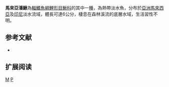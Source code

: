 {{Speciesbox 
| taxon = Pangio malayana
| status = NE
| status_system = IUCN3.1
| authority =  [[Tweedie|Tweedie]], 1956
| synonyms = *''Acanthophthalmus kuhlii malayanus, Tweedie, 1956''
}}
'''馬來亞潘鰍'''為[[輻鰭魚綱|輻鰭魚綱]][[鯉形目|鯉形目]][[鰍科|鰍科]]的其中一[[種|種]]，為熱帶淡水魚，分布於[[亞洲|亞洲]][[馬來西亞|馬來西亞]]及[[印尼|印尼]]淡水流域，體長可達6公分，棲息在森林溪流的底層水域，生活習性不明。

==参考文献==
{{refbegin}}
*{{FishBase_species|genus=Pangio|species=malayana|year=2014|month=2}}
{{refend}}

== 扩展阅读 ==
{{refbegin}}
{{wikispecies-inline|Pangio malayana|馬來亞潘鰍}}
{{refend}}
{{Taxonbar|from=Q6424291}}

[[Category:潘鰍屬|M]]
[[Category:1956年描述的鱼类|P]]

{{魚類小作品}}
